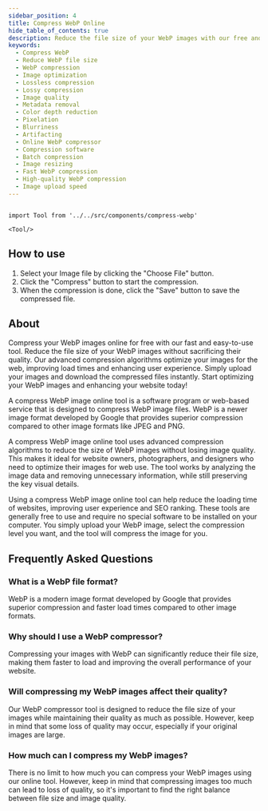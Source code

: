 ```yaml
---
sidebar_position: 4
title: Compress WebP Online
hide_table_of_contents: true
description: Reduce the file size of your WebP images with our free and user-friendly compress WebP online tool. Optimize your website for faster load times and improved user experience without sacrificing image quality. Start compressing your WebP images now and enhance your website's performance!
keywords:
  - Compress WebP
  - Reduce WebP file size
  - WebP compression
  - Image optimization
  - Lossless compression
  - Lossy compression
  - Image quality
  - Metadata removal
  - Color depth reduction
  - Pixelation
  - Blurriness
  - Artifacting
  - Online WebP compressor
  - Compression software
  - Batch compression
  - Image resizing
  - Fast WebP compression
  - High-quality WebP compression
  - Image upload speed
---
```


```mdx-code-block

import Tool from '../../src/components/compress-webp'

<Tool/>

```

<h2 style={{ color: "#17c964" }}>How to use</h2>

1. Select your Image file by clicking the "Choose File" button.
2. Click the "Compress" button to start the compression.
3. When the compression is done, click the "Save" button to save the compressed file.

<h2 style={{ color: "#ff4ecd" }}>About</h2>

Compress your WebP images online for free with our fast and easy-to-use tool. Reduce
the file size of your WebP images without sacrificing their quality. Our advanced
compression algorithms optimize your images for the web, improving load times and
enhancing user experience. Simply upload your images and download the compressed
files instantly. Start optimizing your WebP images and enhancing your website today!

A compress WebP image online tool is a software program or web-based service that is designed to compress WebP image files. WebP is a newer image format developed by Google that provides superior compression compared to other image formats like JPEG and PNG.

A compress WebP image online tool uses advanced compression algorithms to reduce the size of WebP images without losing image quality. This makes it ideal for website owners, photographers, and designers who need to optimize their images for web use. The tool works by analyzing the image data and removing unnecessary information, while still preserving the key visual details.

Using a compress WebP image online tool can help reduce the loading time of websites, improving user experience and SEO ranking. These tools are generally free to use and require no special software to be installed on your computer. You simply upload your WebP image, select the compression level you want, and the tool will compress the image for you.

<h2 style={{ color: "#f5a524" }}>Frequently Asked Questions</h2>

### What is a WebP file format?

WebP is a modern image format developed by Google that provides superior compression and faster load times compared to other image formats.

### Why should I use a WebP compressor?

Compressing your images with WebP can significantly reduce their file size, making them faster to load and improving the overall performance of your website.

### Will compressing my WebP images affect their quality?

Our WebP compressor tool is designed to reduce the file size of your images while maintaining their quality as much as possible. However, keep in mind that some loss of quality may occur, especially if your original images are large.

### How much can I compress my WebP images?

There is no limit to how much you can compress your WebP images using our online tool. However, keep in mind that compressing images too much can lead to loss of quality, so it's important to find the right balance between file size and image quality.
